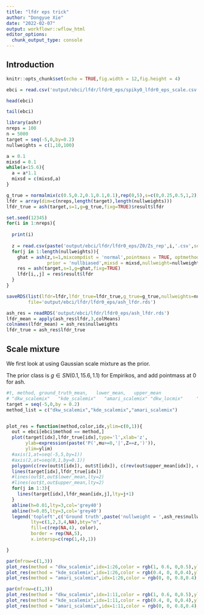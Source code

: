 ```yaml
---
title: "lfdr eps trick"
author: "Dongyue Xie"
date: "2022-02-07"
output: workflowr::wflow_html
editor_options:
  chunk_output_type: console
---
```


## Introduction


```r
knitr::opts_chunk$set(echo = TRUE,fig.width = 12,fig.height = 4)
```


```r
ebci = read.csv('output/ebci/lfdr/lfdr0_eps/spiky0_lfdr0_eps_scale.csv')
```

```r
head(ebci)
```

```r
tail(ebci)
```


```r
library(ashr)
nreps = 100
n = 5000
target = seq(-5,0,by=0.2)
nullweights = c(1,10,100)

a = 0.1
mixsd = 0.1
while(a<15.6){
  a = a*1.1
  mixsd = c(mixsd,a)
}

g_true = normalmix(c(0.5,0.2,0.1,0.1,0.1),rep(0,5),s=c(0,0.25,0.5,1,2))
lfdr = array(dim=c(nreps,length(target),length(nullweights)))
lfdr_true = ash(target,s=1,g=g_true,fixg=TRUE)$result$lfdr

set.seed(12345)
for(i in 1:nreps){
  
  print(i)
  
  z = read.csv(paste('output/ebci/lfdr/lfdr0_eps/Z0/Zs_rep',i,'.csv',sep=''))$Column1
  for(j in 1:length(nullweights)){
    ghat = ash(z,s=1,mixcompdist = 'normal',pointmass = TRUE, optmethod='mixSQP',
               prior = 'nullbiased',mixsd = mixsd,nullweight=nullweights[j])$fitted_g
    res = ash(target,s=1,g=ghat,fixg=TRUE)
    lfdr[i,,j] = res$result$lfdr
  }
}

saveRDS(list(lfdr=lfdr,lfdr_true=lfdr_true,g_true=g_true,nullweights=nullweights),
        file='output/ebci/lfdr/lfdr0_eps/ash_lfdr.rds')
```

```r
ash_res = readRDS('output/ebci/lfdr/lfdr0_eps/ash_lfdr.rds')
lfdr_mean = apply(ash_res$lfdr,3,colMeans)
colnames(lfdr_mean) = ash_res$nullweights
lfdr_true = ash_res$lfdr_true
```


## Scale mixture


We first look at using Gaussian scale mixture as the prior. 

The prior class is $g\in SN(0.1,15.6,1.1)$ for Empirikos, and add pointmass at 0 for ash.

```r
#t, method, ground_truth_mean,   lower_mean,   upper_mean
# "dkw_scalemix"   "kde_scalemix"   "amari_scalemix" "dkw_locmix"     "kde_locmix"     "amari_locmix"  
target = seq(-5,0,by = 0.2)
method_list = c("dkw_scalemix","kde_scalemix","amari_scalemix")


plot_res = function(method,color,idx,ylim=c(0,1)){
  out = ebci[ebci$method == method,]
  plot(target[idx],lfdr_true[idx],type='l',xlab='z',
       ylab=expression(paste('P(',mu>=0,'|',Z==z,')')),
       ylim=ylim)
  #axis(1,at=seq(-5,5,by=1))
  #axis(2,at=seq(0,1,by=0.1))
  polygon(c(rev(out$t[idx]), out$t[idx]), c(rev(out$upper_mean[idx]), out$lower_mean[idx]), col=color, border = NA)
  lines(target[idx],lfdr_true[idx])
  #lines(out$t,out$lower_mean,lty=2)
  #lines(out$t,out$upper_mean,lty=2)
  for(j in 1:3){
    lines(target[idx],lfdr_mean[idx,j],lty=j+1)
  }
  abline(h=0.01,lty=3,col='grey40')
  abline(h=0.05,lty=3,col='grey40')
  legend('topleft',c('Ground truth',paste('nullweight = ',ash_res$nullweights),method),
         lty=c(1,2,3,4,NA),bty="n",
         fill=c(rep(NA,4), color),
         border = rep(NA,5),
         x.intersp=c(rep(1,4),1))

}

```

```r
par(mfrow=c(1,3))
plot_res(method = "dkw_scalemix",idx=1:26,color = rgb(1, 0.6, 0,0.5),ylim=c(0,1))
plot_res(method = "kde_scalemix",idx=1:26,color = rgb(0.4, 0, 0,0.4),ylim=c(0,1))
plot_res(method = "amari_scalemix",idx=1:26,color = rgb(0, 0, 0.8,0.4),ylim=c(0,1))
```

```r
par(mfrow=c(1,3))
plot_res(method = "dkw_scalemix",idx=1:11,color = rgb(1, 0.6, 0,0.5),ylim=c(0,0.5))
plot_res(method = "kde_scalemix",idx=1:11,color = rgb(0.4, 0, 0,0.4),ylim=c(0,0.5))
plot_res(method = "amari_scalemix",idx=1:11,color = rgb(0, 0, 0.8,0.4),ylim=c(0,0.5))
```

